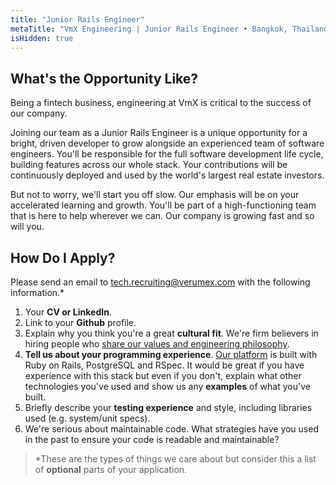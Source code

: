 ```yaml
---
title: "Junior Rails Engineer"
metaTitle: "VmX Engineering | Junior Rails Engineer • Bangkok, Thailand"
isHidden: true
---
```



<VmxIntroduction />

## What's the Opportunity Like?

Being a fintech business, engineering at VmX is critical to the success of
our company.

Joining our team as a Junior Rails Engineer is a unique opportunity for a
bright, driven developer to grow alongside an experienced team of software
engineers. You'll be responsible for the full software development life cycle,
building features across our whole stack. Your contributions will be
continuously deployed and used by the world's largest real estate investors.

But not to worry, we'll start you off slow. Our emphasis will be on your
accelerated learning and growth. You'll be part of a high-functioning team
that is here to help wherever we can. Our company is growing fast and so will
you.

<BangkokOffer salary="50,000" />

## How Do I Apply?

Please send an email to
[tech.recruiting@verumex.com](mailto:tech.recruiting@verumex.com?subject=Junior%20Rails%20Engineer)
with the following information.\*

1. Your **CV or LinkedIn**.
2. Link to your **Github** profile.
3. Explain why you think you're a great **cultural fit**. We're firm believers
   in hiring people who [share our values and engineering philosophy](/team).
4. **Tell us about your programming experience**.
   [Our platform](/platform) is built with Ruby on Rails, PostgreSQL and
   RSpec. It would be great if you have experience with this stack but even
   if you don't, explain what other technologies you've used and show us
   any **examples** of what you've built.
5. Briefly describe your **testing experience** and style, including libraries
   used (e.g. system/unit specs).
6. We're serious about maintainable code. What strategies have you used in
   the past to ensure your code is readable and maintainable?

> \*These are the types of things we care about but consider this a list of
> **optional** parts of your application.
